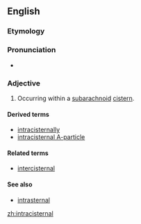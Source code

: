 ==English==

===Etymology===
{{prefix|intra|cisternal|lang=en}}

===Pronunciation===
* {{IPA|ˌɪntrəsɪˈstɝnɔl|lang=en}}

===Adjective===
{{en-adj|-}}

# {{label|en|medicine}} Occurring within a [[subarachnoid]] [[cistern]].

====Derived terms====
* [[intracisternally]]
* [[intracisternal A-particle]]

====Related terms====
* [[intercisternal]]

====See also====
* [[intrasternal]]

[[zh:intracisternal]]